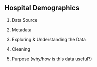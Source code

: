 
## Hospital Demographics

1. Data Source

2. Metadata

3. Exploring & Understanding the Data

4. Cleaning

5. Purpose (why/how is this data useful?)
